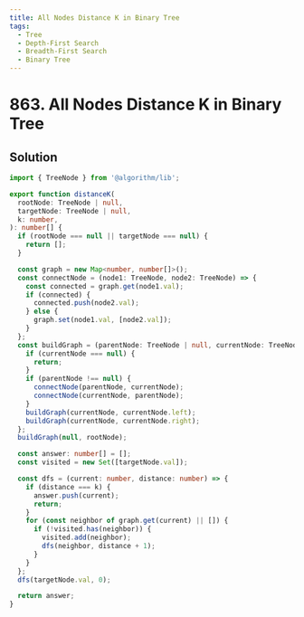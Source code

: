 ```yaml
---
title: All Nodes Distance K in Binary Tree
tags:
  - Tree
  - Depth-First Search
  - Breadth-First Search
  - Binary Tree
---
```


# 863. All Nodes Distance K in Binary Tree

<Badges>
  <LevelBadge level="medium" />
  <TopicBadge name="Tree" slug="tree" />
  <TopicBadge name="Depth-First Search" slug="depth-first-search" />
  <TopicBadge name="Breadth-First Search" slug="breadth-first-search" />
  <TopicBadge name="Binary Tree" slug="binary-tree" />
</Badges>

## Solution

```typescript filename="solution.ts" copy
import { TreeNode } from '@algorithm/lib';

export function distanceK(
  rootNode: TreeNode | null,
  targetNode: TreeNode | null,
  k: number,
): number[] {
  if (rootNode === null || targetNode === null) {
    return [];
  }

  const graph = new Map<number, number[]>();
  const connectNode = (node1: TreeNode, node2: TreeNode) => {
    const connected = graph.get(node1.val);
    if (connected) {
      connected.push(node2.val);
    } else {
      graph.set(node1.val, [node2.val]);
    }
  };
  const buildGraph = (parentNode: TreeNode | null, currentNode: TreeNode | null) => {
    if (currentNode === null) {
      return;
    }
    if (parentNode !== null) {
      connectNode(parentNode, currentNode);
      connectNode(currentNode, parentNode);
    }
    buildGraph(currentNode, currentNode.left);
    buildGraph(currentNode, currentNode.right);
  };
  buildGraph(null, rootNode);

  const answer: number[] = [];
  const visited = new Set([targetNode.val]);

  const dfs = (current: number, distance: number) => {
    if (distance === k) {
      answer.push(current);
      return;
    }
    for (const neighbor of graph.get(current) || []) {
      if (!visited.has(neighbor)) {
        visited.add(neighbor);
        dfs(neighbor, distance + 1);
      }
    }
  };
  dfs(targetNode.val, 0);

  return answer;
}
```

<ProblemLink
  codingSite="leetcode"
  href="https://leetcode.com/problems/all-nodes-distance-k-in-binary-tree"
  title="All Nodes Distance K in Binary Tree"
/>
